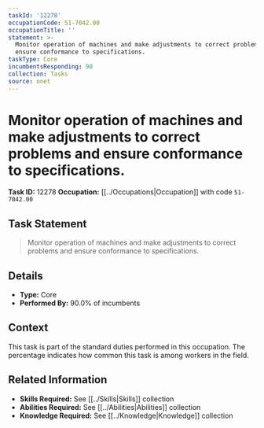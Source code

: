 ```yaml
---
taskId: '12278'
occupationCode: 51-7042.00
occupationTitle: ''
statement: >-
  Monitor operation of machines and make adjustments to correct problems and
  ensure conformance to specifications.
taskType: Core
incumbentsResponding: 90
collection: Tasks
source: onet
---
```

# Monitor operation of machines and make adjustments to correct problems and ensure conformance to specifications.

**Task ID:** 12278
**Occupation:** [[../Occupations|Occupation]] with code `51-7042.00`

## Task Statement

> Monitor operation of machines and make adjustments to correct problems and ensure conformance to specifications.

## Details

- **Type:** Core
- **Performed By:** 90.0% of incumbents

## Context

This task is part of the standard duties performed in this occupation. The percentage indicates how common this task is among workers in the field.

## Related Information

- **Skills Required:** See [[../Skills|Skills]] collection
- **Abilities Required:** See [[../Abilities|Abilities]] collection
- **Knowledge Required:** See [[../Knowledge|Knowledge]] collection
